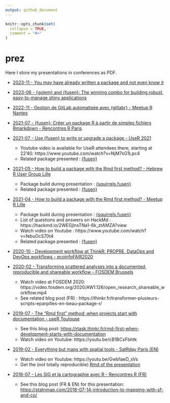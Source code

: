 ```yaml
---
output: github_document
---
```


<!-- README.md is generated from README.Rmd. Please edit that file -->

```r
knitr::opts_chunk$set(
  collapse = TRUE,
  comment = "#>"
)
```

# prez

Here I store my presentations in conferences as PDF.

- [2023-11 - You may have already written a package and not even know it](2023-11-17_you_may_have_already_written_a_package_and_not_even_know_it.pdf)

- [2023-06 - {golem} and {fusen}: The winning combo for building robust, easy-to-manage shiny applications](2023-06-22_RR2023_golem-fusen.pdf)

- [2022-11 - Gestion de GitLab automatisée avec {gitlabr} - Meetup R Nantes](2022-11-21_gestion_de_gitlab_automatisee_avec_gitlabr.pdf)

- [2021-07 - {fusen}: Créer un package R à partir de simples fichiers Rmarkdown - Rencontres R Paris](2021-07-12-creer-un-package-depuis-rmd-avec-fusen_RR2021.pdf)

- [2021-07 - Use {fusen} to write or upgrade a package - UseR 2021](https://github.com/statnmap/prez/blob/master/2021-07-use-fusen-to-write-or-upgrade-a-package.pdf)
  - Youtube video is available for UseR attendees there, starting at 22'40: https://www.youtube.com/watch?v=NjM7sG1Lpc4
  -   Related package presented : [{fusen}](https://github.com/thinkr-open/fusen)
        
- [2021-05 - How to build a package with the Rmd first method? - Hebrew R User Group Lille](https://github.com/statnmap/prez/blob/master/2021-05-how-to-build-package-rmd-first-fusen.pdf)
    -   Package build during presentation : [{squirrels.fusen}](https://github.com/statnmap/squirrels.fusen)
    -   Related package presented : [{fusen}](https://github.com/thinkr-open/fusen)
        
- [2021-04 - How to build a package with the Rmd first method? - Meetup R Lille](https://github.com/statnmap/prez/blob/master/2021-04-how-to-build-package-rmd-first-fusen.pdf)
    -   Package build during presentation :
        [{squirrels.fusen}](https://github.com/statnmap/squirrels.fusen)
    -   List of questions and answers on HackMd : https://hackmd.io/2WEGjlnsTNa1-6k_ztAMZA?view
    -   Watch video on Youtube : https://www.youtube.com/watch?v=febuOcS70t4
    -   Related package presented : [{fusen}](https://github.com/thinkr-open/fusen)

- [2020-10 - Development workflow at ThinkR: PROPRE, DataOps and DevOps workflows - ecoinfoFAIR2020](https://github.com/statnmap/prez/blob/master/2020-10-ThinkR-development-workflow.pdf)

- [2020-02 - Transforming scattered analyses into a documented, reproducible and shareable workflow - FOSDEM Brussels](https://github.com/statnmap/prez/blob/master/2020-02_FOSDEM_Rochette_prez.pdf)
  + Watch video at FOSDEM 2020: https://video.fosdem.org/2020/AW1.126/open_research_shareable_workflow.mp4
  + See related blog post (FR) : https://thinkr.fr/transformer-plusieurs-scripts-eparpilles-en-beau-package-r/

- [2019-07 - The "Rmd first" method: when projects start with documentation - useR Toulouse](https://github.com/statnmap/prez/blob/master/2019-07_useR_Toulouse.pdf)
  + See this blog post: <https://rtask.thinkr.fr/rmd-first-when-development-starts-with-documentation>
  + Watch video on Youtube: https://youtu.be/cB1BCxFbhtk
  
- [2019-02 - Everything but maps with spatial tools - SatRday Paris (EN)](https://github.com/statnmap/prez/blob/master/2019-02-22_SatRdays_Paris.pdf)

  + Watch video on Youtube: https://youtu.be/Gwb1aeD_sVs
  + Get the (not totally reproducible) [Rmd of the presentation](https://github.com/statnmap/prez/blob/master/2019-02-22_SatRdays_Paris.Rmd)
 
- [2018-07 - Les SIG et la cartographie avec R - Rencontres R (FR)](https://github.com/statnmap/prez/blob/master/2018-07-06_RR2018_Statnmap.pdf)
  + See this blog post (FR & EN) for this presentation: <https://statnmap.com/2018-07-14-introduction-to-mapping-with-sf-and-co/>
  

